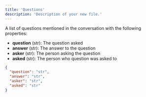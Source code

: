 ```yaml
---
title: 'Questions'
description: 'Description of your new file.'
---
```

A list of questions mentioned in the conversation with the following properties:
- **question** (str): The question asked
- **answer** (str): The answer to the question
- **asker** (str): The person asking the question
- **asked** (str): The person who question was asked to

```json results
{
  "question": "str",
  "answer": "str",
  "asker": "str",
  "asked": "str"
}
```
